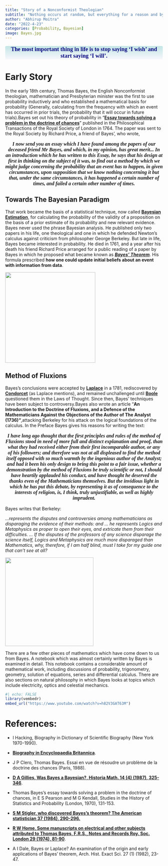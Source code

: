 ```yaml
---
title: "Story of a Nonconformist Theologian"
subtitle: "Nothing occurs at random, but everything for a reason and by necessity."
author: "Abhirup Moitra"
date: "2022-4-23"
categories: [Probability, Bayesian]
image: Bayes.jpg
---
```


::: {style="color: navy; font-size: 18px; font-family: Garamond; text-align: center; border-radius: 3px; background-image: linear-gradient(#C3E5E5, #F6F7FC);"}
**The most important thing in life is to stop saying 'I wish' and start saying 'I will'.**
:::

# Early Story

In the early 18th century, Thomas Bayes, the English Nonconformist theologian, mathematician and Presbyterian minister was the first to use probability inductively and who established a mathematical basis for probability (Generally, calculating from the frequency with which an event has occurred in prior trials, the probability that it will occur in future trials).Bayes set out his theory of probability in "[**Essay towards solving a problem in the doctrine of chances**](https://bayes.wustl.edu/Manual/an.essay.pdf)" published in the Philosophical Transactions of the Royal Society of London in 1764. The paper was sent to the Royal Society by Richard Price, a friend of Bayes', who wrote,

::: {style="font-family: Georgia; text-align: center; font-size: 16px"}
***I now send you an essay which I have found among the papers of our deceased friend Mr Bayes, and which, in my opinion, has great merit\... In an introduction which he has written to this Essay, he says that his design at first in thinking on the subject of it was, to find out a method by which we might judge concerning the probability that an event has to happen, in given circumstances, upon supposition that we know nothing concerning it but that, under the same circumstances, it has happened a certain number of times, and failed a certain other number of times.***
:::

## Towards The Bayesian Paradigm

That work became the basis of a statistical technique, now called [**Bayesian Estimation**](https://en.wikipedia.org/wiki/Bayes_estimator#:~:text=In%20estimation%20theory%20and%20decision,expectation%20of%20a%20utility%20function.), for calculating the probability of the validity of a proposition on the basis of a prior estimate of its probability and new relevant evidence. Bayes never used the phrase Bayesian analysis. He published only two papers in his life, one theological and one in which he defended Newton's calculus against criticism from philosopher George Berkeley. But late in life, Bayes became interested in probability. He died in 1761, and a year after his death his friend Richard Price arranged for a public reading of a paper by Bayes in which he proposed what became known as [***Bayes' Theorem***](https://en.wikipedia.org/wiki/Bayes%27_theorem). His formula prescribed **how one could update initial beliefs about an event with information from data**.

![](Essay%20towards%20solving%20a%20problem.jpg){fig-align="center" width="288"}

## **Method of Fluxions**

Bayes's conclusions were accepted by [**Laplace**](https://en.wikipedia.org/wiki/Pierre-Simon_Laplace) in a 1781, rediscovered by [**Condorcet**](https://en.wikipedia.org/wiki/Marquis_de_Condorcet) (as Laplace mentions), and remained unchallenged until [**Boole**](https://en.wikipedia.org/wiki/George_Boole) questioned them in the Laws of Thought. Since then, Bayes' techniques have been subject to controversy.Bayes also wrote an article "**An Introduction to the Doctrine of Fluxions, and a Defence of the Mathematicians Against the Objections of the Author of The Analyst (1736)"**,attacking Berkeley for his attack on the logical foundations of the calculus. In the Preface Bayes gives his reasons for writing the text:

::: {style="font-family: Georgia; text-align: center; font-size: 16px"}
***I have long ago thought that the first principles and rules of the method of Fluxions stood in need of more full and distinct explanation and proof, than what they had received either from their first incomparable author, or any of his followers; and therefore was not at all displeased to find the method itself opposed with so much warmth by the ingenious author of the Analyst; and had it been his only design to bring this point to a fair issue, whether a demonstration by the method of Fluxions be truly scientific or not, I should have heartily applauded his conduct, and have thought he deserved the thanks even of the Mathematicians themselves. But the invidious light in which he has put this debate, by representing it as of consequence to the interests of religion, is, I think, truly unjustifiable, as well as highly imprudent.***
:::

Bayes writes that Berkeley:

*\...represents the disputes and controversies among mathematicians as disparaging the evidence of their methods: and \... he represents Logics and Metaphysics as proper to open their eyes, and extricate them from their difficulties. \... If the disputes of the professors of any science disparage the science itself, Logics and Metaphysics are much more disparaged than Mathematics, why, therefore, if I am half blind, must I take for my guide one that can't see at all?*

![](Doctrine%20of%20Fluxions.jpg){fig-align="center" width="282"}

There are a few other pieces of mathematics which have come down to us from Bayes. A notebook which was almost certainly written by Bayes is examined in detail. This notebook contains a considerable amount of mathematical work, including discussions of probability, trigonometry, geometry, solution of equations, series and differential calculus. There are also sections on natural philosophy in which Bayes looks at topics which include electricity, optics and celestial mechanics.

```r
#| echo: FALSE
library(vembedr)
embed_url("https://www.youtube.com/watch?v=h82V3GAT63M")
```

# References:

-   I Hacking, Biography in Dictionary of Scientific Biography (New York 1970-1990).

-   [**Biography in Encyclopaedia Britannica**](http://www.britannica.com/biography/Thomas-Bayes).

-   J P Clero, Thomas Bayes. Essai en vue de résoudre un problème de la doctrine des chances (Paris, 1988).

-   [**D A Gillies, Was Bayes a Bayesian?, Historia Math. 14 (4) (1987), 325-346**](https://reader.elsevier.com/reader/sd/pii/0315086087900656?token=4C691E8839DAE3CB095E6924A78DD57E7BDEBB80846A8D0950760EA7B80FF9072C775E377B17B779CFF73C467D7183EB&originRegion=eu-west-1&originCreation=20220423003808).

-   Thomas Bayes's essay towards solving a problem in the doctrine of chances, in E S Pearson and M G Kendall, Studies in the History of Statistics and Probability (London, 1970), 131-153.

-   [**S M Stigler, who discovered Bayes's theorem? The American statistician 37 (1984), 290-296.**](https://doi.org/10.1080/00031305.1983.10483122)

-   [**R W Home, Some manuscripts on electrical and other subjects attributed to Thomas Bayes, F.R.S., Notes and Records Roy. Soc. London 29 (1974), 81-90**](https://reader.elsevier.com/reader/sd/pii/S031508600292344X?token=A0DAB4FE872E2D50C070C3C21262E21C47F80F21A07C37AB5DFA8BF48DB5ED4344686CA95E2E913BE07956E46133525A&originRegion=eu-west-1&originCreation=20220423004450).

-   A I Dale, Bayes or Laplace? An examination of the origin and early applications of Bayes' theorem, Arch. Hist. Exact Sci. 27 (1) (1982), 23-47.
